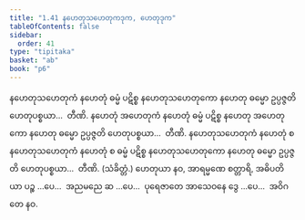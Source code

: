 ```yaml
---
title: "1.41 နဟေတုသဟေတုကဒုက, ဟေတုဒုက"
tableOfContents: false
sidebar:
  order: 41
type: "tipitaka"
basket: "ab"
book: "p6"
---
```



<DynamicBreadcrumb />

<Division number="71" book="p6" e="ch" v="39" p="56">

<Paragraph number="205" book="p6">
နဟေတုသဟေတုကံ နဟေတုံ ဓမ္မံ ပဋိစ္စ နဟေတုသဟေတုကော နဟေတု ဓမ္မော ဥပ္ပဇ္ဇတိ ဟေတုပစ္စယာ…  တီဏိ.
</Paragraph>

<Paragraph number="206" book="p6">
နဟေတုံ အဟေတုကံ နဟေတုံ ဓမ္မံ ပဋိစ္စ နဟေတု အဟေတုကော နဟေတု ဓမ္မော ဥပ္ပဇ္ဇတိ ဟေတုပစ္စယာ…  တီဏိ.
</Paragraph>

<Paragraph number="207" book="p6">
နဟေတုသဟေတုကံ နဟေတုံ စ နဟေတုသဟေတုကံ နဟေတုံ စ ဓမ္မံ ပဋိစ္စ နဟေတုသဟေတုကော နဟေတု ဓမ္မော ဥပ္ပဇ္ဇတိ ဟေတုပစ္စယာ…  တီဏိ. (သံခိတ္တံ.)
</Paragraph>

<Paragraph number="208" book="p6">
ဟေတုယာ နဝ, အာရမ္မဏေ စတ္တာရိ, အဓိပတိယာ ပဉ္စ …ပေ…  အညမညေ ဆ …ပေ…  ပုရေဇာတေ အာသေဝနေ ဒွေ …ပေ…  အဝိဂတေ နဝ.
</Paragraph>
</Division>